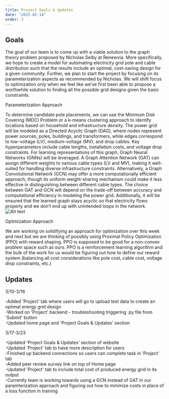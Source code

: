 ```yaml
---
title: Project Goals & Updates
date: "2025-02-14"
order: 3
---
```

## Goals
The goal of our team is to come up with a viable solution to the graph theory problem proposed by Nicholas Selby at Renewvia. More specifically, we hope to create a model for automating electricity grid pole and cable distribution such that the results include an optimal, cost-saving design for a given community. Further, we plan to start the project by focusing on its parameterization aspects as recommended by Nicholas. We will shift focus to optimization only when we feel like we’ve first been able to propose a worthwhile solution to finding all the possible grid designs given the basic constraints.

Parameterization Approach

To determine candidate pole placements, we can use the Minimum Disk Covering (MDC) Problem or a k-means clustering approach to identify locations based on household and infrastructure density. The power grid will be modeled as a Directed Acyclic Graph (DAG), where nodes represent power sources, poles, buildings, and transformers, while edges correspond to low-voltage (LV), medium-voltage (MV), and drop cables. Key hyperparameters include cable lengths, installation costs, and voltage drop constraints.
For learning representations of this graph, Graph Neural Networks (GNNs) will be leveraged. A Graph Attention Network (GAT) can assign different weights to various cable types (LV and MV), making it well-suited for handling diverse infrastructure constraints. Alternatively, a Graph Convolutional Network (GCN) may offer a more computationally efficient approach, though its uniform weight-sharing mechanism could make it less effective in distinguishing between different cable types. The choice between GAT and GCN will depend on the trade-off between accuracy and computational efficiency in modeling the power grid. Additionally, it will be ensured that the learned graph stays acyclic so that electricity flows properly and we don’t end up with unintended loops in the network.
<Image
  src="/p6_viz.png"
  alt="Alt text"
  width={1600} 
  height={308}
/>

Optimization Approach

We are working on solidifying an approach for optimization over this week and next but we are thinking of possibly using Proximal Policy Optimization (PPO) with reward shaping. PPO is supposed to be good for a non-convex problem space such as ours. PPO is a reinforcement learning algorithm and the bulk of the work for us would be figuring out how to define our reward system (balancing all cost considerations like pole cost, cable cost, voltage drop constraints, etc.)

## Updates
3/10-3/16

-Added 'Project' tab where users will go to upload test data to create an optimal energy grid design<br />
-Worked on 'Project' backend - troubleshooting triggering .py file from 'Submit' button<br />
-Updated home page and 'Project Goals & Updates' section<br />


3/17-3/23 

-Updated 'Project Goals & Updates' section of website<br />
-Updated 'Project' tab to have more description for users<br />
-Finished up backend connections so users can complete task in 'Project' tab<br />
-Added peer review survey link on top of Home page<br />
-Updated 'Project' tab to include total cost of produced energy grid in its output<br />
-Currently team is working towards using a GCN instead of GAT in our paramterization approach and figuring out how to minimize costs in place of a loss function in training
